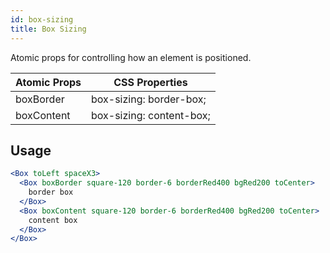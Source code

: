 ```yaml
---
id: box-sizing
title: Box Sizing
---
```


Atomic props for controlling how an element is positioned.

| Atomic Props | CSS Properties           |
| ------------ | ------------------------ |
| boxBorder    | box-sizing: border-box;  |
| boxContent   | box-sizing: content-box; |

## Usage

```jsx live
<Box toLeft spaceX3>
  <Box boxBorder square-120 border-6 borderRed400 bgRed200 toCenter>
    border box
  </Box>
  <Box boxContent square-120 border-6 borderRed400 bgRed200 toCenter>
    content box
  </Box>
</Box>
```
